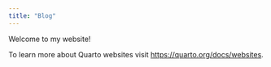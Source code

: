 ```yaml
---
title: "Blog"
---
```




Welcome to my website! 

To learn more about Quarto websites visit <https://quarto.org/docs/websites>.
